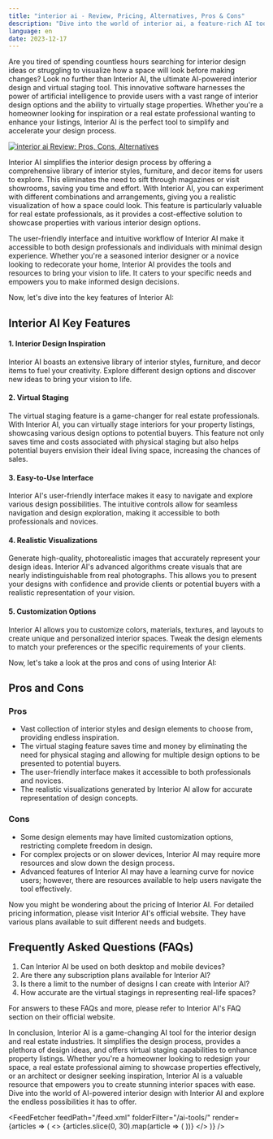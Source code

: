 ```yaml
---
title: "interior ai - Review, Pricing, Alternatives, Pros & Cons"
description: "Dive into the world of interior ai, a feature-rich AI tool. Learn about its features, pricing, and how it's making an impact. Don't miss out!"
language: en
date: 2023-12-17
---
```

        
Are you tired of spending countless hours searching for interior design ideas or struggling to visualize how a space will look before making changes? Look no further than Interior AI, the ultimate AI-powered interior design and virtual staging tool. This innovative software harnesses the power of artificial intelligence to provide users with a vast range of interior design options and the ability to virtually stage properties. Whether you're a homeowner looking for inspiration or a real estate professional wanting to enhance your listings, Interior AI is the perfect tool to simplify and accelerate your design process.


<BlogHeader />


[![interior ai Review: Pros, Cons, Alternatives](/ai-tools/interior-ai.png)](https://interiorai.com/)



Interior AI simplifies the interior design process by offering a comprehensive library of interior styles, furniture, and decor items for users to explore. This eliminates the need to sift through magazines or visit showrooms, saving you time and effort. With Interior AI, you can experiment with different combinations and arrangements, giving you a realistic visualization of how a space could look. This feature is particularly valuable for real estate professionals, as it provides a cost-effective solution to showcase properties with various interior design options.

The user-friendly interface and intuitive workflow of Interior AI make it accessible to both design professionals and individuals with minimal design experience. Whether you're a seasoned interior designer or a novice looking to redecorate your home, Interior AI provides the tools and resources to bring your vision to life. It caters to your specific needs and empowers you to make informed design decisions.

Now, let's dive into the key features of Interior AI:

## Interior AI Key Features

#### 1. Interior Design Inspiration
Interior AI boasts an extensive library of interior styles, furniture, and decor items to fuel your creativity. Explore different design options and discover new ideas to bring your vision to life.

#### 2. Virtual Staging
The virtual staging feature is a game-changer for real estate professionals. With Interior AI, you can virtually stage interiors for your property listings, showcasing various design options to potential buyers. This feature not only saves time and costs associated with physical staging but also helps potential buyers envision their ideal living space, increasing the chances of sales.

#### 3. Easy-to-Use Interface
Interior AI's user-friendly interface makes it easy to navigate and explore various design possibilities. The intuitive controls allow for seamless navigation and design exploration, making it accessible to both professionals and novices.

#### 4. Realistic Visualizations
Generate high-quality, photorealistic images that accurately represent your design ideas. Interior AI's advanced algorithms create visuals that are nearly indistinguishable from real photographs. This allows you to present your designs with confidence and provide clients or potential buyers with a realistic representation of your vision.

#### 5. Customization Options
Interior AI allows you to customize colors, materials, textures, and layouts to create unique and personalized interior spaces. Tweak the design elements to match your preferences or the specific requirements of your clients.

Now, let's take a look at the pros and cons of using Interior AI:

## Pros and Cons

### Pros
- Vast collection of interior styles and design elements to choose from, providing endless inspiration.
- The virtual staging feature saves time and money by eliminating the need for physical staging and allowing for multiple design options to be presented to potential buyers.
- The user-friendly interface makes it accessible to both professionals and novices.
- The realistic visualizations generated by Interior AI allow for accurate representation of design concepts.

### Cons
- Some design elements may have limited customization options, restricting complete freedom in design.
- For complex projects or on slower devices, Interior AI may require more resources and slow down the design process.
- Advanced features of Interior AI may have a learning curve for novice users; however, there are resources available to help users navigate the tool effectively.

Now you might be wondering about the pricing of Interior AI. For detailed pricing information, please visit Interior AI's official website. They have various plans available to suit different needs and budgets.

## Frequently Asked Questions (FAQs)

1. Can Interior AI be used on both desktop and mobile devices?
2. Are there any subscription plans available for Interior AI?
3. Is there a limit to the number of designs I can create with Interior AI?
4. How accurate are the virtual stagings in representing real-life spaces?

For answers to these FAQs and more, please refer to Interior AI's FAQ section on their official website.

In conclusion, Interior AI is a game-changing AI tool for the interior design and real estate industries. It simplifies the design process, provides a plethora of design ideas, and offers virtual staging capabilities to enhance property listings. Whether you're a homeowner looking to redesign your space, a real estate professional aiming to showcase properties effectively, or an architect or designer seeking inspiration, Interior AI is a valuable resource that empowers you to create stunning interior spaces with ease. Dive into the world of AI-powered interior design with Interior AI and explore the endless possibilities it has to offer.


<AdComponent />


<FeedFetcher feedPath="/feed.xml" folderFilter="/ai-tools/" render={articles => (
    <>
        <Cards>
            {articles.slice(0, 30).map(article => (
                <Card key={article.link} title={article.title} href={article.link} />
            ))}
        </Cards>
    </>
)} />

